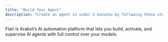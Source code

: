 ```yaml
---
title: "Build Your Agent"
description: "Create an agent in under 5 minutes by following these steps."
---
```


Flair is Arabot’s AI automation platform that lets you build, activate, and supervise AI agents with full control over your models.